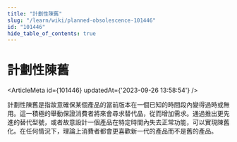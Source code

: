 ```yaml
---
title: "計劃性陳舊"
slug: "/learn/wiki/planned-obsolescence-101446"
id: "101446"
hide_table_of_contents: true
---
```



# 計劃性陳舊

<ArticleMeta id={101446} updatedAt={'2023-09-26 13:58:54'} />
<div className='border-solid border-b border-t-0 my-4 border-[var(--ifm-color-gray-300)]' />

計劃性陳舊是指故意確保某個產品的當前版本在一個已知的時間段內變得過時或無用。這一積極的舉動保證消費者將來會尋求替代品，從而增加需求。通過推出更先進的替代型號，或者故意設計一個產品在特定時間內失去正常功能，可以實現陳舊化。在任何情況下，理論上消費者都會更喜歡新一代的產品而不是舊的產品。
